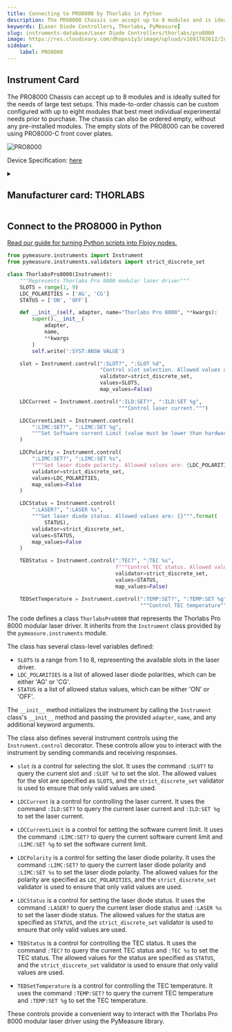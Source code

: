 ```yaml
---
title: Connecting to PRO8000 by Thorlabs in Python
description: The PRO8000 Chassis can accept up to 8 modules and is ideally suited for the needs of large test setups. This made-to-order chassis can be custom configured with up to eight modules that best meet individual experimental needs prior to purchase. The chassis can also be ordered empty, without any pre-installed modules. The empty slots of the PRO8000 can be covered using PRO8000-C front cover plates.
keywords: [Laser Diode Controllers, Thorlabs, PyMeasure] 
slug: instruments-database/Laser Diode Controllers/thorlabs/pro8000 
image: https://res.cloudinary.com/dhopxs1y3/image/upload/v1691782612/Instruments/Laser%20Diode%20Controllers/PRO8000/PRO8000.jpg
sidebar:
    label: PRO8000 
---
```



## Instrument Card

The PRO8000 Chassis can accept up to 8 modules and is ideally suited for the needs of large test setups. This made-to-order chassis can be custom configured with up to eight modules that best meet individual experimental needs prior to purchase. The chassis can also be ordered empty, without any pre-installed modules. The empty slots of the PRO8000 can be covered using PRO8000-C front cover plates.

![PRO8000](https://res.cloudinary.com/dhopxs1y3/image/upload/v1691782612/Instruments/Laser%20Diode%20Controllers/PRO8000/PRO8000.jpg)

Device Specification: [here](https://www.thorlabs.com/_sd.cfm?fileName=19570-D02.pdf&partNumber=PM100USB)

<details style={{ marginTop: "15px"}}>
<summary><h2 style={{display:'inline'}}>Manufacturer card: THORLABS</h2></summary>

![THORLABS](https://res.cloudinary.com/dhopxs1y3/image/upload/v1692126009/Instruments/Vendor%20Logos/Thorlabs.png)

Thorlabs, Inc. is an American privately held optical equipment company headquartered in Newton, New Jersey. The company was founded in 1989 by Alex Cable, who serves as its current president and CEO. As of 2018, Thorlabs has annual sales of approximately $500 million.

- Headquarters: USA
- Yearly Revenue (millions, USD): 550
- Vendor Website: [here](https://www.thorlabs.com/)

</details>


<FeaturedInstrumentVideo category="LASER_DIODE_CONTROLLERS" />

## Connect to the PRO8000 in Python

[Read our guide for turning Python scripts into Flojoy nodes.](https://docs.flojoy.ai/contribution/blocks/custom-flojoy-block/)



<Tabs>
<TabItem value="Flojoy" label="Flojoy" className="flojoy-instrument-tabs">

<SectionsCard category="LASER_DIODE_CONTROLLERS" manufacturer="Thorlabs"></SectionsCard>

</TabItem>
<TabItem value="PyMeasure" label="PyMeasure">

```python
from pymeasure.instruments import Instrument
from pymeasure.instruments.validators import strict_discrete_set

class ThorlabsPro8000(Instrument):
    """Represents Thorlabs Pro 8000 modular laser driver"""
    SLOTS = range(1, 9)
    LDC_POLARITIES = ['AG', 'CG']
    STATUS = ['ON', 'OFF']

    def __init__(self, adapter, name="Thorlabs Pro 8000", **kwargs):
        super().__init__(
            adapter,
            name,
            **kwargs
        )
        self.write(':SYST:ANSW VALUE')

    slot = Instrument.control(":SLOT?", ":SLOT %d",
                              "Control slot selection. Allowed values are: {}""".format(SLOTS),
                              validator=strict_discrete_set,
                              values=SLOTS,
                              map_values=False)

    LDCCurrent = Instrument.control(":ILD:SET?", ":ILD:SET %g",
                                    """Control laser current.""")

    LDCCurrentLimit = Instrument.control(
        ":LIMC:SET?", ":LIMC:SET %g",
        """Set Software current Limit (value must be lower than hardware current limit)."""
    )

    LDCPolarity = Instrument.control(
        ":LIMC:SET?", ":LIMC:SET %s",
        f"""Set laser diode polarity. Allowed values are: {LDC_POLARITIES}""",
        validator=strict_discrete_set,
        values=LDC_POLARITIES,
        map_values=False
    )

    LDCStatus = Instrument.control(
        ":LASER?", ":LASER %s",
        """Set laser diode status. Allowed values are: {}""".format(
            STATUS),
        validator=strict_discrete_set,
        values=STATUS,
        map_values=False
    )

    TEDStatus = Instrument.control(":TEC?", ":TEC %s",
                                   f"""Control TEC status. Allowed values are: {STATUS}""",
                                   validator=strict_discrete_set,
                                   values=STATUS,
                                   map_values=False)

    TEDSetTemperature = Instrument.control(":TEMP:SET?", ":TEMP:SET %g",
                                           """Control TEC temperature""")
```

The code defines a class `ThorlabsPro8000` that represents the Thorlabs Pro 8000 modular laser driver. It inherits from the `Instrument` class provided by the `pymeasure.instruments` module.

The class has several class-level variables defined:
- `SLOTS` is a range from 1 to 8, representing the available slots in the laser driver.
- `LDC_POLARITIES` is a list of allowed laser diode polarities, which can be either 'AG' or 'CG'.
- `STATUS` is a list of allowed status values, which can be either 'ON' or 'OFF'.

The `__init__` method initializes the instrument by calling the `Instrument` class's `__init__` method and passing the provided `adapter`, `name`, and any additional keyword arguments.

The class also defines several instrument controls using the `Instrument.control` decorator. These controls allow you to interact with the instrument by sending commands and receiving responses.

- `slot` is a control for selecting the slot. It uses the command `:SLOT?` to query the current slot and `:SLOT %d` to set the slot. The allowed values for the slot are specified as `SLOTS`, and the `strict_discrete_set` validator is used to ensure that only valid values are used.

- `LDCCurrent` is a control for controlling the laser current. It uses the command `:ILD:SET?` to query the current laser current and `:ILD:SET %g` to set the laser current.

- `LDCCurrentLimit` is a control for setting the software current limit. It uses the command `:LIMC:SET?` to query the current software current limit and `:LIMC:SET %g` to set the software current limit.

- `LDCPolarity` is a control for setting the laser diode polarity. It uses the command `:LIMC:SET?` to query the current laser diode polarity and `:LIMC:SET %s` to set the laser diode polarity. The allowed values for the polarity are specified as `LDC_POLARITIES`, and the `strict_discrete_set` validator is used to ensure that only valid values are used.

- `LDCStatus` is a control for setting the laser diode status. It uses the command `:LASER?` to query the current laser diode status and `:LASER %s` to set the laser diode status. The allowed values for the status are specified as `STATUS`, and the `strict_discrete_set` validator is used to ensure that only valid values are used.

- `TEDStatus` is a control for controlling the TEC status. It uses the command `:TEC?` to query the current TEC status and `:TEC %s` to set the TEC status. The allowed values for the status are specified as `STATUS`, and the `strict_discrete_set` validator is used to ensure that only valid values are used.

- `TEDSetTemperature` is a control for controlling the TEC temperature. It uses the command `:TEMP:SET?` to query the current TEC temperature and `:TEMP:SET %g` to set the TEC temperature.

These controls provide a convenient way to interact with the Thorlabs Pro 8000 modular laser driver using the PyMeasure library.

</TabItem>
</Tabs>